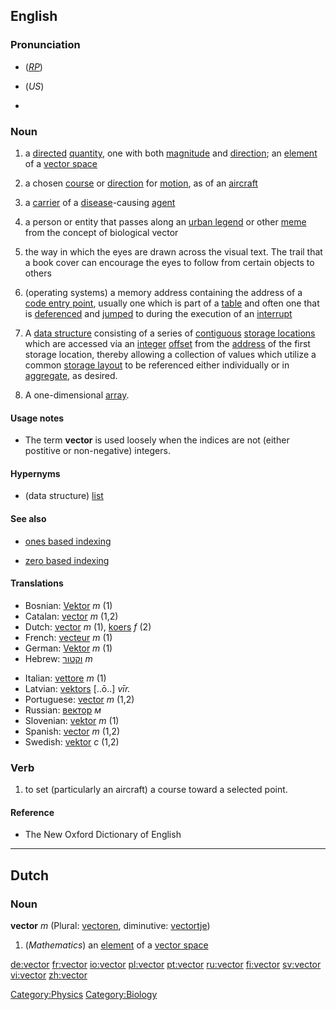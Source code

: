 ==English==

===Pronunciation===
*{{IPA|/ˈvɛktə/}} (''[[RP]]'')
*{{IPA|/ˈvɛktɚ/}} (''US'')
*{{audio|en-us-vector.ogg|Audio (US)}}

===Noun===
{{en-noun}}

# {{mathematics}} a [[directed]] [[quantity]], one with both [[magnitude]] and [[direction]]; an [[element]] of a [[vector space]]
# {{cattag|aviation}} a chosen [[course]] or [[direction]] for [[motion]], as of an [[aircraft]]
# {{medicine}} a [[carrier]] of a [[disease]]-causing [[agent]]
# {{sociology}} a person or entity that passes along an [[urban legend]] or other [[meme]] from the concept of biological vector
# the way in which the eyes are drawn across the visual text. The trail that a book cover can encourage the eyes to follow from certain objects to others
# {{computing}} (operating systems) a memory address containing the address of a [[code entry point]], usually one which is part of a [[table]] and often one that is [[dereference|deferenced]] and [[jump|jumped]] to during the execution of an [[interrupt]]
# {{complang}} A [[data structure]] consisting of a series of [[contiguous]] [[storage location|storage locations]] which are accessed via an [[integer]] [[offset]] from the [[address]] of the first storage location, thereby allowing a collection of values which utilize a common [[storage layout]] to be referenced either individually or in [[aggregate]], as desired.
# {{complang}} A one-dimensional [[array]].

====Usage notes====
* {{complang}} The term '''vector''' is used loosely when the indices are not (either postitive or non-negative) integers.

====Hypernyms====

* {{complang}} (data structure) [[list]]

====See also====

* {{computing}} [[ones based indexing]]
* {{computing}} [[zero based indexing]]

====Translations====
{{rfc-trans}}
{{top}}
*Bosnian: [[Vektor]] ''m'' (1)
*Catalan: [[vector]] ''m'' (1,2)
*Dutch: [[vector]] ''m'' (1), [[koers]] ''f'' (2)
*French: [[vecteur]] ''m'' (1)
*German: [[Vektor]] ''m'' (1)
*Hebrew: [[:he:וקטור|וקטור]] ''m''
{{mid}}
*Italian: [[vettore]] ''m'' (1)
*Latvian: [[vektors]] [..ō..] ''vīr.'' 
*Portuguese: [[vector]] ''m'' (1,2)
*Russian: [[вектор]] ''м''
*Slovenian: [[vektor]] ''m'' (1)
*Spanish: [[vector]] ''m'' (1,2)
*Swedish: [[vektor]] ''c'' (1,2)
{{bottom}}

===Verb===
{{en-verb}}

# to set (particularly an aircraft) a course toward a selected point.

====Reference====
*The New Oxford Dictionary of English

----

==Dutch==
===Noun===
'''vector''' ''m'' (Plural: [[vectoren]], diminutive: [[vectortje]])

#(''Mathematics'') an [[element]] of a [[vector space]]

[[Category:Physics]]
[[Category:Biology]] <!--definitions in this area need to be added yet-->

[[de:vector]]
[[fr:vector]]
[[io:vector]]
[[pl:vector]]
[[pt:vector]]
[[ru:vector]]
[[fi:vector]]
[[sv:vector]]
[[vi:vector]]
[[zh:vector]]